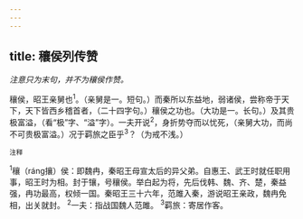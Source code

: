 ```yaml
---
---
---
```

title: 穰侯列传赞
---



*注意只为末句，并不为穰侯作赞。*

穰侯，昭王亲舅也<sup>1</sup>。（亲舅是一。短句。）而秦所以东益地，弱诸侯，尝称帝于天下，天下皆西乡稽首者，（二十四字句。）穰侯之功也。（大功是一。长句。）及其贵极富溢，（看“极”字、“溢”字）。一夫开说<sup>2</sup>，身折势夺而以忧死，（亲舅大功，而尚不可贵极富溢。）况于羁旅之臣乎<sup>3</sup>？（为戒不浅。）

<sup>注释</sup>

<sup>1</sup>穰（ráng攘）侯：即魏冉，秦昭王母宣太后的异父弟。自惠王、武王时就任职用事，昭王时为相。封于镶，号穰侯。举白起为将，先后伐韩、魏、齐、楚，秦益强，冉功最高，权倾一国。秦昭王三十六年，范雎入秦，游说昭王亲政，魏冉免相，出关就封。
<sup>2</sup>一夫：指战国魏人范雎。
<sup>3</sup>羁旅：寄居作客。